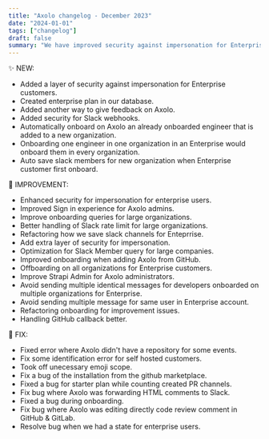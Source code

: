 ```yaml
---
title: "Axolo changelog - December 2023"
date: "2024-01-01"
tags: ["changelog"]
draft: false
summary: "We have improved security against impersonation for Enterprise customers and streamlined the onboarding process across multiple organizations. Automatic Slack member saving for new organizations and enhanced sign-in experience for admins are now in place. Our updates include better handling of Slack rate limits and an optimized Slack member query for large companies. Significant bug fixes address issues with repository events, identification errors for self-hosted customers, and installation from the GitHub marketplace."
---
```


✨ NEW:

- Added a layer of security against impersonation for Enterprise customers.
- Created enterprise plan in our database.
- Added another way to give feedback on Axolo.
- Added security for Slack webhooks.
- Automatically onboard on Axolo an already onboarded engineer that is added to a new organization.
- Onboarding one engineer in one organization in an Enterprise would onboard them in every organization.
- Auto save slack members for new organization when Enterprise customer first onboard.

🔨 IMPROVEMENT:

- Enhanced security for impersonation for enterprise users.
- Improved Sign in experience for Axolo admins.
- Improve onboarding queries for large organizations.
- Better handling of Slack rate limit for large organizations.
- Refactoring how we save slack channels for Enteprrise.
- Add extra layer of security for impersonation.
- Optimization for Slack Member query for large companies.
- Improved onboarding when adding Axolo from GitHub.
- Offboarding on all organizations for Enterprise customers.
- Improve Strapi Admin for Axolo administrators.
- Avoid sending multiple identical messages for developers onboarded on multiple organizations for Enterprise.
- Avoid sending multiple message for same user in Enterprise account.
- Refactoring onboarding for improvement issues.
- Handling GitHub callback better.

🐞 FIX:

- Fixed error where Axolo didn't have a repository for some events.
- Fix some identification error for self hosted customers.
- Took off unecessary emoji scope.
- Fix a bug of the installation from the github marketplace.
- Fixed a bug for starter plan while counting created PR channels.
- Fix bug where Axolo was forwarding HTML comments to Slack.
- Fixed a bug during onboarding.
- Fix bug where Axolo was editing directly code review comment in GitHub & GitLab.
- Resolve bug when we had a state for enterprise users.
